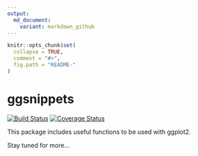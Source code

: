 ```yaml
---
output:
  md_document:
    variant: markdown_github
---
```

<!-- README.md is generated from README.Rmd. Please edit that file -->
```r
knitr::opts_chunk$set(
  collapse = TRUE,
  comment = "#>",
  fig.path = "README-"
)
```

# ggsnippets 
[![Build Status](https://travis-ci.org/johnDorian/ggsnippets.svg?branch=master)](https://travis-ci.org/johnDorian/ggsnippets)
[![Coverage Status](https://img.shields.io/coveralls/johnDorian/ggsnippets.svg)](https://coveralls.io/r/johnDorian/ggsnippets?branch=master)

This package includes useful functions to be used with ggplot2.

Stay tuned for more...

